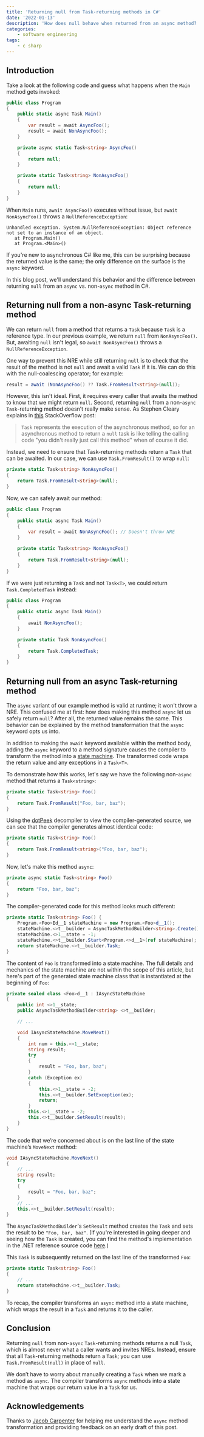 ```yaml
---
title: 'Returning null from Task-returning methods in C#'
date: '2022-01-13'
description: 'How does null behave when returned from an async method?'
categories:
    - software engineering
tags:
    - c sharp
---
```


## Introduction

Take a look at the following code and guess what happens when the `Main` method gets invoked:

```csharp
public class Program
{
	public static async Task Main()
	{
		var result = await AsyncFoo();
		result = await NonAsyncFoo();
	}

	private async static Task<string> AsyncFoo()
	{
		return null;
	}

	private static Task<string> NonAsyncFoo()
	{
		return null;
	}
}
```

When `Main` runs, `await AsyncFoo()` executes without issue, but `await NonAsyncFoo()` throws a `NullReferenceException`:

```text
Unhandled exception. System.NullReferenceException: Object reference not set to an instance of an object.
   at Program.Main()
   at Program.<Main>()
```

If you're new to asynchronous C# like me, this can be surprising because the returned value is the same; the only difference on the surface is the `async` keyword.

In this blog post, we'll understand this behavior and the difference between returning `null` from an `async` vs. non-`async` method in C#.

## Returning null from a non-async Task-returning method

We can return `null` from a method that returns a `Task` because `Task` is a reference type. In our previous example, we return `null` from `NonAsyncFoo()`. But, awaiting `null` isn't legal, so `await NonAsyncFoo()` throws a `NullReferenceException`.

One way to prevent this NRE while still returning `null` is to check that the result of the method is not `null` and await a valid `Task` if it is. We can do this with the null-coalescing operator; for example:

```csharp
result = await (NonAsyncFoo() ?? Task.FromResult<string>(null));
```

However, this isn't ideal. First, it requires every caller that awaits the method to know that we might return `null`. Second, returning `null` from a non-`async` `Task`-returning method doesn’t really make sense. As Stephen Cleary explains in [this](https://stackoverflow.com/questions/45347160/is-it-better-to-return-an-empty-task-or-null-c-sharp/45350108#45350108) StackOverflow post:

> `Task` represents the execution of the asynchronous method, so for an asynchronous method to return a `null` task is like telling the calling code "you didn't really just call this method" when of course it did.

Instead, we need to ensure that Task-returning methods return a `Task` that can be awaited. In our case, we can use `Task.FromResult()` to wrap `null`:

```csharp
private static Task<string> NonAsyncFoo()
{
    return Task.FromResult<string>(null);
}
```

Now, we can safely await our method:

```csharp
public class Program
{
	public static async Task Main()
	{
		var result = await NonAsyncFoo(); // Doesn't throw NRE
	}

	private static Task<string> NonAsyncFoo()
	{
		return Task.FromResult<string>(null);
	}
}
```

If we were just returning a `Task` and not `Task<T>`, we could return `Task.CompletedTask` instead:

```csharp
public class Program
{
	public static async Task Main()
	{
		await NonAsyncFoo();
	}

	private static Task NonAsyncFoo()
	{
		return Task.CompletedTask;
	}
}
```

## Returning null from an async Task-returning method

The `async` variant of our example method is valid at runtime; it won't throw a NRE. This confused me at first: how does making this method `async` let us safely return `null`? After all, the returned value remains the same. This behavior can be explained by the method transformation that the `async` keyword opts us into.

In addition to making the `await` keyword available within the method body, adding the `async` keyword to a method signature causes the compiler to transform the method into a [state machine](https://en.wikipedia.org/wiki/Finite-state_machine). The transformed code wraps the return value and any exceptions in a `Task<T>`.

To demonstrate how this works, let's say we have the following non-`async` method that returns a `Task<string>`:

```csharp
private static Task<string> Foo()
{
    return Task.FromResult("Foo, bar, baz");
}
```

Using the [dotPeek](https://www.jetbrains.com/decompiler/) decompiler to view the compiler-generated source, we can see that the compiler generates almost identical code:

```csharp
private static Task<string> Foo()
{
    return Task.FromResult<string>("Foo, bar, baz");
}
```

Now, let's make this method `async`:

```csharp
private async static Task<string> Foo()
{
    return "Foo, bar, baz";
}
```

The compiler-generated code for this method looks much different:

```csharp
private static Task<string> Foo() {
	Program.<Foo>Ed__1 stateMachine = new Program.<Foo>d__1();
	stateMachine.<>t__builder = AsyncTaskMethodBuilder<string>.Create();
	stateMachine.<>1__state = -1;
	stateMachine.<>t__builder.Start<Program.<>d__1>(ref stateMachine);
	return stateMachine.<>t__builder.Task;
}
```

The content of `Foo` is transformed into a state machine. The full details and mechanics of the state machine are not within the scope of this article, but here's part of the generated state machine class that is instantiated at the beginning of `Foo`:

```csharp
private sealed class <Foo>d__1 : IAsyncStateMachine
{
	public int <>1__state;
	public AsyncTaskMethodBuilder<string> <>t__builder;

	// ...

	void IAsyncStateMachine.MoveNext()
	{
        int num = this.<>1__state;
		string result;
		try
		{
	        result = "Foo, bar, baz";
		}
		catch (Exception ex)
		{
	        this.<>1__state = -2;
			this.<>t__builder.SetException(ex);
			return;
		}
		this.<>1__state = -2;
		this.<>t__builder.SetResult(result);
    }
}
```

The code that we’re concerned about is on the last line of the state machine’s `MoveNext` method:

```csharp
void IAsyncStateMachine.MoveNext()
{
    // ...
	string result;
	try
	{
        result = "Foo, bar, baz";
	}
	// ...
	this.<>t__builder.SetResult(result);
}
```

The `AsyncTaskMethodBuilder`'s `SetResult` method creates the `Task` and sets the result to be `"Foo, bar, baz"`. (If you're interested in going deeper and seeing how the `Task` is created, you can find the method's implementation in the .NET reference source code [here](https://github.com/microsoft/referencesource/blob/5697c29004a34d80acdaf5742d7e699022c64ecd/Microsoft.Bcl/System.Threading.Tasks.v1.5/System/Runtime/CompilerServices/AsyncTaskMethodBuilderOfTResult.cs#L177-L179).)

This `Task` is subsequently returned on the last line of the transformed `Foo`:

```csharp
private static Task<string> Foo()
{
    // ...
    return stateMachine.<>t__builder.Task;
}
```

To recap, the compiler transforms an `async` method into a state machine, which wraps the result in a `Task` and returns it to the caller.

## Conclusion

Returning `null` from non-`async` `Task`-returning methods returns a null `Task`, which is almost never what a caller wants and invites NREs. Instead, ensure that all `Task`-returning methods return a `Task`; you can use `Task.FromResult(null)` in place of `null`.

We don’t have to worry about manually creating a `Task` when we mark a method as `async`. The compiler transforms `async` methods into a state machine that wraps our return value in a `Task` for us.

<ConnectSection />

## Acknowledgements

Thanks to [Jacob Carpenter](https://www.linkedin.com/in/jacob-carpenter-a545831/) for helping me understand the `async` method transformation and providing feedback on an early draft of this post.
